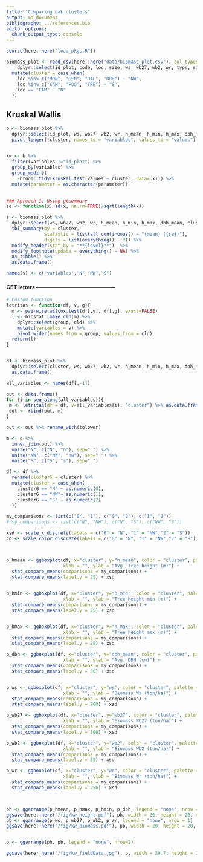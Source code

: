 ```yaml
---
title: "Comparing oak clusters"
output: md_document
bibliography: ../references.bib
editor_options: 
  chunk_output_type: console
---
```


```r
source(here::here("load_pkgs.R"))
```

```r
biomass_plot <- read_csv(here::here("data/biomass_plot.csv"), col_types = cols()) %>% 
    dplyr::select(id_plot, code, loc, size, ws, wb27, wb2, wr, type, size_m, h_mean, h_min, h_max, dbh_mean) %>% 
  mutate(cluster = case_when(
    loc %in% c("MON", "GEN", "DIL", "DUR") ~ "NW",
    loc %in% c("CAN", "POQ", "TRE") ~ "S",
    loc == "CAM" ~ "N"
  ))
```


## Kruskal Wallis 


```r
b <- biomass_plot %>% 
  dplyr::select(id_plot, ws, wb27, wb2, wr, h_mean, h_min, h_max, dbh_mean, cluster) %>% 
  pivot_longer(!cluster, names_to = "variables", values_to = "values") 
    

kw <- b %>% 
  filter(variables !="id_plot") %>% 
  group_by(variables) %>% 
  group_modify(
    ~broom::tidy(kruskal.test(values ~ cluster, data=.x))) %>% 
  mutate(parameter = as.character(parameter))
  
```




```r
### Aproach 1. Using gtsummary 
se <- function(x) sd(x, na.rm=TRUE)/sqrt(length(x))

s <- biomass_plot %>% 
  dplyr::select(ws, wb27, wb2, wr, h_mean, h_min, h_max, dbh_mean, cluster) %>% 
  tbl_summary(by = cluster,
              statistic = list(all_continuous() ~ "{mean} ({se})"), 
              digits = list(everything() ~ 2)) %>% 
  modify_header(stat_by = "**{level}**")  %>% 
  modify_footnote(update = everything() ~ NA) %>% 
  as_tibble() %>% 
  as.data.frame()

names(s) <- c("variables","N","NW","S")
```


#### GET letters ---------------------------------------------
```r

# Custom function
letritas <- function(df, v, g){
  m <- pairwise.wilcox.test(df[,v], df[,g], exact=FALSE)
  l <- biostat::make_cld(m) %>% 
    dplyr::select(group, cld) %>% 
    mutate(variables = v) %>% 
    pivot_wider(names_from = group, values_from = cld)
  return(l)
}


df <- biomass_plot %>% 
  dplyr::select(cluster, ws, wb27, wb2, wr, h_mean, h_min, h_max, dbh_mean) %>% 
  as.data.frame()

all_variables <- names(df[,-1])

out <- data.frame()
for (i in seq_along(all_variables)){
 m <- letritas(df = df, v=all_variables[i], "cluster") %>% as.data.frame()
 out <- rbind(out, m)
}

out <- out %>% rename_with(tolower)
```


```r
m <- s %>% 
  inner_join(out) %>% 
  unite("N", c("N", "n"), sep=" ") %>% 
  unite("NW", c("NW", "nw"), sep=" ") %>% 
  unite("S", c("S", "s"), sep=" ")

```

```r
df <- df %>% 
  rename(clusterG = cluster) %>% 
  mutate(cluster = case_when(
    clusterG == "N" ~ as.numeric(0),
    clusterG == "NW"~ as.numeric(1),
    clusterG == "S" ~ as.numeric(2)
  ))

my_comparisons <- list(c("0", "1"), c("0", "2"), c("1", "2"))
# my_comparisons <- list(c("N", "NW"), c("N", "S"), c("NW", "S"))

xsd <- scale_x_discrete(labels = c("0" = "N", "1" = "NW","2" = "S")) 
co <- scale_color_discrete(labels = c("0" = "N", "1" = "NW","2" = "S"))



p_hmean <- ggboxplot(df, x="cluster", y="h_mean", color = "cluster", palette = "jco",
                     xlab = "", ylab = "Avg. Tree height (m)") + 
  stat_compare_means(comparisons = my_comparisons) +
  stat_compare_means(label.y = 25) + xsd 

  
p_hmin <- ggboxplot(df, x="cluster", y="h_min", color = "cluster", palette = "jco",
                     xlab = "", ylab = "Tree height min (m)") + 
  stat_compare_means(comparisons = my_comparisons) +
  stat_compare_means(label.y = 25) + xsd 


p_hmax <- ggboxplot(df, x="cluster", y="h_max", color = "cluster", palette = "jco",
                     xlab = "", ylab = "Tree height max (m)") + 
  stat_compare_means(comparisons = my_comparisons) +
  stat_compare_means(label.y = 28) + xsd 

p_dbh <- ggboxplot(df, x="cluster", y="dbh_mean", color = "cluster", palette = "jco",
                     xlab = "", ylab = "Avg. DBH (cm)") + 
  stat_compare_means(comparisons = my_comparisons) +
  stat_compare_means(label.y = 80) + xsd 


p_ws <- ggboxplot(df, x="cluster", y="ws", color = "cluster", palette = "jco",
                     xlab = "", ylab = "Biomass Ws (ton/ha)") + 
  stat_compare_means(comparisons = my_comparisons) + 
  stat_compare_means(label.y = 700) + xsd 

p_wb27 <- ggboxplot(df, x="cluster", y="wb27", color = "cluster", palette = "jco",
                     xlab = "", ylab = "Biomass Wb27 (ton/ha)") + 
  stat_compare_means(comparisons = my_comparisons) + 
  stat_compare_means(label.y = 100) + xsd 

p_wb2 <- ggboxplot(df, x="cluster", y="wb2", color = "cluster", palette = "jco",
                     xlab = "", ylab = "Biomass Wb2 (ton/ha)") + 
  stat_compare_means(comparisons = my_comparisons) + 
  stat_compare_means(label.y = 35) + xsd

p_wr <- ggboxplot(df, x="cluster", y="wr", color = "cluster", palette = "jco",
                     xlab = "", ylab = "Biomass Wr (ton/ha)") + 
  stat_compare_means(comparisons = my_comparisons) + 
  stat_compare_means(label.y = 250) + xsd



ph <- ggarrange(p_hmean, p_hmax, p_hmin, p_dbh, legend = "none", nrow = 1)
ggsave(here::here("/fig/kw_height.pdf"), ph, width = 20, height = 20, units = "cm")
pb <- ggarrange(p_ws, p_wb27, p_wb2, p_wr, legend = "none", nrow = 1) 
ggsave(here::here("/fig/kw_biomass.pdf"), pb, width = 20, height = 20, units = "cm")


p <- ggarrange(ph, pb, legend = "none", nrow=2) 

ggsave(here::here("/fig/kw_fieldData.jpg"), p, width = 29.7, height = 21, units = "cm")


```



